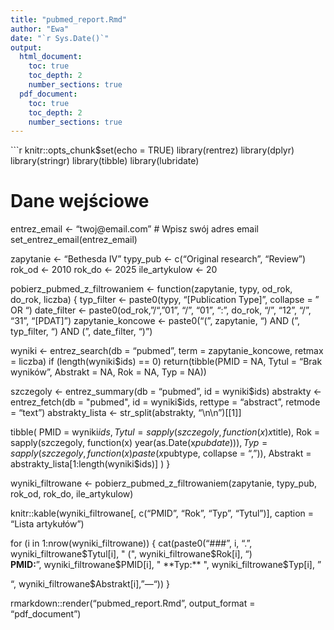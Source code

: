 ```yaml
---
title: "pubmed_report.Rmd"
author: "Ewa"
date: "`r Sys.Date()`"
output:
  html_document:
    toc: true
    toc_depth: 2
    number_sections: true
  pdf_document:
    toc: true
    toc_depth: 2
    number_sections: true
---
```


```r
knitr::opts_chunk$set(echo = TRUE)
library(rentrez)
library(dplyr)
library(stringr)
library(tibble)
library(lubridate)


# Dane wejściowe
entrez_email <- "twoj@email.com"  # Wpisz swój adres email
set_entrez_email(entrez_email)

zapytanie <- "Bethesda IV"
typy_pub <- c("Original research", "Review")
rok_od <- 2010
rok_do <- 2025
ile_artykulow <- 20

pobierz_pubmed_z_filtrowaniem <- function(zapytanie, typy, od_rok, do_rok, liczba) {
  typ_filter <- paste0(typy, "[Publication Type]", collapse = " OR ")
  date_filter <- paste0(od_rok, "/", "01", "/", "01", ":", do_rok, "/", "12", "/", "31", "[PDAT]")
  zapytanie_koncowe <- paste0("(", zapytanie, ") AND (", typ_filter, ") AND (", date_filter, ")")

  wyniki <- entrez_search(db = "pubmed", term = zapytanie_koncowe, retmax = liczba)
  if (length(wyniki$ids) == 0) return(tibble(PMID = NA, Tytul = "Brak wyników", Abstrakt = NA, Rok = NA, Typ = NA))

  szczegoly <- entrez_summary(db = "pubmed", id = wyniki$ids)
  abstrakty <- entrez_fetch(db = "pubmed", id = wyniki$ids, rettype = "abstract", retmode = "text")
  abstrakty_lista <- str_split(abstrakty, "\\n\\n")[[1]]

  tibble(
    PMID = wyniki$ids,
    Tytul = sapply(szczegoly, function(x) x$title),
    Rok = sapply(szczegoly, function(x) year(as.Date(x$pubdate))),
    Typ = sapply(szczegoly, function(x) paste(x$pubtype, collapse = ", ")),
    Abstrakt = abstrakty_lista[1:length(wyniki$ids)]
  )
}

wyniki_filtrowane <- pobierz_pubmed_z_filtrowaniem(zapytanie, typy_pub, rok_od, rok_do, ile_artykulow)


knitr::kable(wyniki_filtrowane[, c("PMID", "Rok", "Typ", "Tytul")], caption = "Lista artykułów")

for (i in 1:nrow(wyniki_filtrowane)) {
  cat(paste0("### ", i, ". ", wyniki_filtrowane$Tytul[i], " (", wyniki_filtrowane$Rok[i], ")  
**PMID:** ", wyniki_filtrowane$PMID[i], "  
**Typ:** ", wyniki_filtrowane$Typ[i], "  

", wyniki_filtrowane$Abstrakt[i], "\n\n---\n\n"))
}

rmarkdown::render("pubmed_report.Rmd", output_format = "pdf_document")

